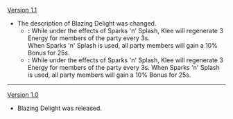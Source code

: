 {{Change History/Header}}
[[Version 1.1]]
*The description of Blazing Delight was changed.
**'''{{Color|Old description}}:''' While under the effects of Sparks 'n' Splash, Klee will regenerate 3 Energy for {{Highlight|other}} members of the party every 3s.<br>When Sparks 'n' Splash is used, all party members will gain a 10% {{Color|Pyro DMG}} Bonus for 25s.
**'''{{Color|New description}}:''' While under the effects of Sparks 'n' Splash, Klee will regenerate 3 Energy for {{Highlight|all}} members of the party {{Highlight|(excluding Klee)}} every 3s. When Sparks 'n' Splash is used, all party members will gain a 10% {{Color|Pyro DMG}} Bonus for 25s.
----
[[Version 1.0]]
*Blazing Delight was released.